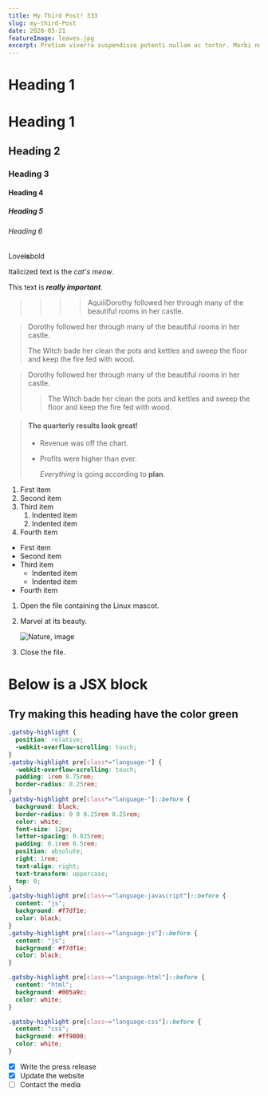```yaml
---
title: My Third Post! 333
slug: my-third-Post
date: 2020-05-21
featureImage: leaves.jpg
excerpt: Pretium viverra suspendisse potenti nullam ac tortor. Morbi non arcu risus quis. Pretium viverra suspendisse potenti nullam. Arcu risus quis varius quam quisque id diam vel quam. Viverra ipsum nunc aliquet bibendum enim facilisis. Mi eget mauris pharetra et ultrices neque. Amet consectetur adipiscing elit pellentesque habitant morbi. Non quam lacus suspendisse faucibus interdum posuere lorem ipsum dolor. Ac tincidunt vitae semper quis. Fermentum leo vel orci porta non pulvinar.
---
```


# Heading 1

# Heading 1

## Heading 2

### Heading 3

#### Heading 4

##### Heading 5

###### Heading 6

Love**is**bold

Italicized text is the _cat's meow_.

This text is **_really important_**.

> > > > AquiiiDorothy followed her through many of the beautiful rooms in her castle.

> Dorothy followed her through many of the beautiful rooms in her castle.
>
> The Witch bade her clean the pots and kettles and sweep the floor and keep the fire fed with wood.

> Dorothy followed her through many of the beautiful rooms in her castle.
>
> > The Witch bade her clean the pots and kettles and sweep the floor and keep the fire fed with wood.

> #### The quarterly results look great!
>
> - Revenue was off the chart.
> - Profits were higher than ever.
>
>   _Everything_ is going according to **plan**.

1. First item
2. Second item
3. Third item
   1. Indented item
   2. Indented item
4. Fourth item

- First item
- Second item
- Third item
  - Indented item
  - Indented item
- Fourth item

1.  Open the file containing the Linux mascot.
2.  Marvel at its beauty.

    ![Nature, image](leaves.jpg)

3.  Close the file.

# Below is a JSX block

<div style={{ padding: "10px 30px", backgroundColor: "tomato" }}>
  <h2>Try making this heading have the color green</h2>
</div>

```css
.gatsby-highlight {
  position: relative;
  -webkit-overflow-scrolling: touch;
}
.gatsby-highlight pre[class*="language-"] {
  -webkit-overflow-scrolling: touch;
  padding: 1rem 0.75rem;
  border-radius: 0.25rem;
}
.gatsby-highlight pre[class*="language-"]::before {
  background: black;
  border-radius: 0 0 0.25rem 0.25rem;
  color: white;
  font-size: 12px;
  letter-spacing: 0.025rem;
  padding: 0.1rem 0.5rem;
  position: absolute;
  right: 1rem;
  text-align: right;
  text-transform: uppercase;
  top: 0;
}
.gatsby-highlight pre[class~="language-javascript"]::before {
  content: "js";
  background: #f7df1e;
  color: black;
}
.gatsby-highlight pre[class~="language-js"]::before {
  content: "js";
  background: #f7df1e;
  color: black;
}

.gatsby-highlight pre[class~="language-html"]::before {
  content: "html";
  background: #005a9c;
  color: white;
}

.gatsby-highlight pre[class~="language-css"]::before {
  content: "css";
  background: #ff9800;
  color: white;
}
```

- [x] Write the press release
- [x] Update the website
- [ ] Contact the media
